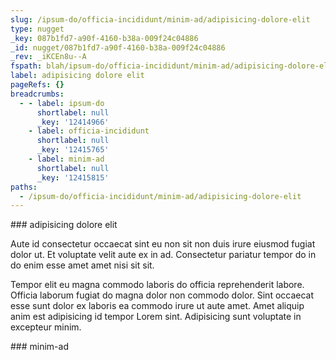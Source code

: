 ```yaml
---
slug: /ipsum-do/officia-incididunt/minim-ad/adipisicing-dolore-elit
type: nugget
_key: 087b1fd7-a90f-4160-b38a-009f24c04886
_id: nugget/087b1fd7-a90f-4160-b38a-009f24c04886
_rev: _iKCEn8u--A
fspath: blah/ipsum-do/officia-incididunt/minim-ad/adipisicing-dolore-elit.md
label: adipisicing dolore elit
pageRefs: {}
breadcrumbs:
  - - label: ipsum-do
      shortlabel: null
      _key: '12414966'
    - label: officia-incididunt
      shortlabel: null
      _key: '12415765'
    - label: minim-ad
      shortlabel: null
      _key: '12415815'
paths:
  - /ipsum-do/officia-incididunt/minim-ad/adipisicing-dolore-elit
---
```


<NuggetArea>
<Nugget slug="/ipsum-do/officia-incididunt/minim-ad/adipisicing-dolore-elit" type="nugget" _key="087b1fd7-a90f-4160-b38a-009f24c04886" _id="nugget/087b1fd7-a90f-4160-b38a-009f24c04886" _rev="_iKCEn8u--A" fspath="blah/ipsum-do/officia-incididunt/minim-ad/adipisicing-dolore-elit.md" label="adipisicing dolore elit" paths="/ipsum-do/officia-incididunt/minim-ad/adipisicing-dolore-elit">
<NuggetBody>
### adipisicing dolore elit

Aute id consectetur occaecat sint eu non sit non duis irure eiusmod fugiat dolor ut. Et voluptate velit aute ex in ad. Consectetur pariatur tempor do in do enim esse amet amet nisi sit sit.

Tempor elit eu magna commodo laboris do officia reprehenderit labore. Officia laborum fugiat do magna dolor non commodo dolor. Sint occaecat esse sunt dolor ex laboris ea commodo irure ut aute amet. Amet aliquip anim est adipisicing id tempor Lorem sint. Adipisicing sunt voluptate in excepteur minim.

</NuggetBody>
<Breadcrumbs>
<Crumbs>
<Crumb _key="12414966" label="ipsum-do" /><Crumb _key="12415765" label="officia-incididunt" /><Crumb _key="12415815" label="minim-ad" />
</Crumbs>
</Breadcrumbs>
</Nugget>

<NuggetsInbound>
</NuggetsInbound>
<NuggetsOutbound>
</NuggetsOutbound>
</NuggetArea>
<PassagesInbound>
<Passage direction="inbound" type="passage" _key="12415815" _id="passage/12415815" _rev="_iKCEn8u--_" label="minim-ad" passage="minim-ad" fspath="blah/ipsum-do/officia-incididunt/minim-ad" paths="/ipsum-do/officia-incididunt/minim-ad" slug="/ipsum-do/officia-incididunt/minim-ad">
<NuggetBody>
### minim-ad

</NuggetBody>
<Breadcrumbs>
<Crumbs>
<Crumb _key="12414966" label="ipsum-do" /><Crumb _key="12415765" label="officia-incididunt" />
</Crumbs>
</Breadcrumbs>
</Passage>

</PassagesInbound>
<PassagesOutbound>
</PassagesOutbound>